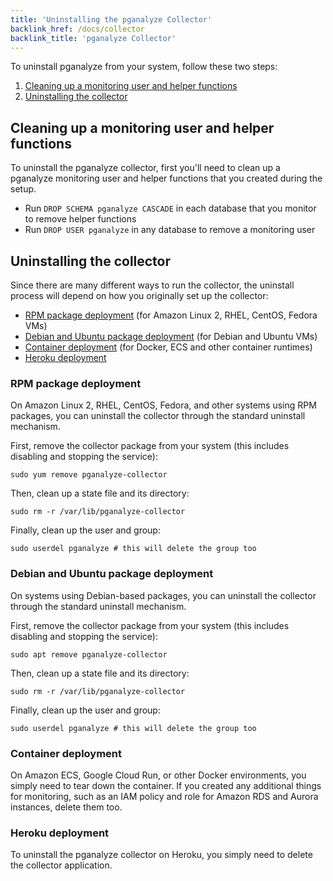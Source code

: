 ```yaml
---
title: 'Uninstalling the pganalyze Collector'
backlink_href: /docs/collector
backlink_title: 'pganalyze Collector'
---
```


To uninstall pganalyze from your system, follow these two steps:

1. [Cleaning up a monitoring user and helper functions](#cleaning-up-a-monitoring-user-and-helper-functions)
2. [Uninstalling the collector](#uninstalling-the-collector)

## Cleaning up a monitoring user and helper functions

To uninstall the pganalyze collector, first you'll need to clean up a pganalyze
monitoring user and helper functions that you created during the setup.

* Run `DROP SCHEMA pganalyze CASCADE` in each database that you monitor to
  remove helper functions
* Run `DROP USER pganalyze` in any database to remove a monitoring user


## Uninstalling the collector

Since there are many different ways to run the collector, the uninstall process
will depend on how you originally set up the collector:

 - [RPM package deployment](#rpm-package-deployment) (for Amazon Linux 2, RHEL, CentOS, Fedora VMs)
 - [Debian and Ubuntu package deployment](#debian-and-ubuntu-package-deployment) (for Debian and Ubuntu VMs)
 - [Container deployment](#container-deployment) (for Docker, ECS and other container runtimes)
 - [Heroku deployment](#heroku-deployment)

### RPM package deployment

On Amazon Linux 2, RHEL, CentOS, Fedora, and other systems using RPM packages,
you can uninstall the collector through the standard uninstall mechanism.

First, remove the collector package from your system (this includes disabling
and stopping the service):
```
sudo yum remove pganalyze-collector
```

Then, clean up a state file and its directory:
```
sudo rm -r /var/lib/pganalyze-collector
```

Finally, clean up the user and group:
```
sudo userdel pganalyze # this will delete the group too
```

### Debian and Ubuntu package deployment

On systems using Debian-based packages, you can uninstall the collector through
the standard uninstall mechanism.

First, remove the collector package from your system (this includes disabling
and stopping the service):
```
sudo apt remove pganalyze-collector
```

Then, clean up a state file and its directory:
```
sudo rm -r /var/lib/pganalyze-collector
```

Finally, clean up the user and group:
```
sudo userdel pganalyze # this will delete the group too
```

### Container deployment

On Amazon ECS, Google Cloud Run, or other Docker environments, you simply need
to tear down the container.
If you created any additional things for monitoring, such as an IAM policy and
role for Amazon RDS and Aurora instances, delete them too.

### Heroku deployment

To uninstall the pganalyze collector on Heroku, you simply need to delete the
collector application.
